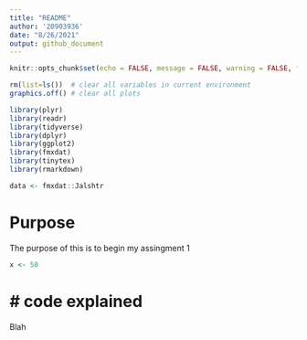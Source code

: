 ```yaml
---
title: "README"
author: '20903936'
date: "8/26/2021"
output: github_document
---
```



```r
knitr::opts_chunk$set(echo = FALSE, message = FALSE, warning = FALSE, fig.width = 6, fig.height = 5, fig.pos="H", fig.pos = 'H')

rm(list=ls())  # clear all variables in current environment
graphics.off() # clear all plots

library(plyr)
library(readr)
library(tidyverse)
library(dplyr)
library(ggplot2)
library(fmxdat)
library(tinytex)
library(rmarkdown)

data <- fmxdat::Jalshtr

```



# Purpose

The purpose of this is to begin my assingment 1

```r

x <- 50
```

# # code explained

Blah